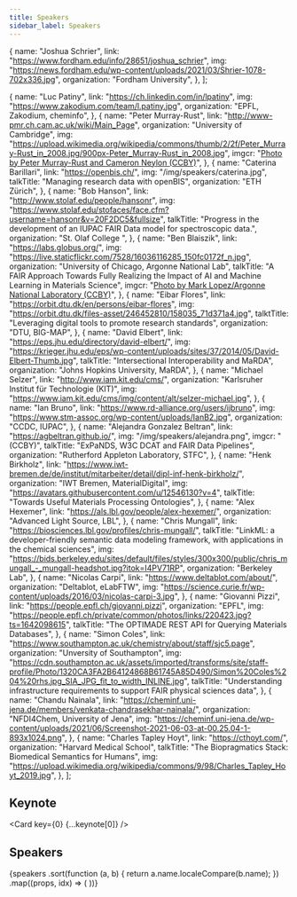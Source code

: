 ```yaml
---
title: Speakers
sidebar_label: Speakers
---
```



  {
    name: "Joshua Schrier",
    link: "https://www.fordham.edu/info/28651/joshua_schrier",
    img: "https://news.fordham.edu/wp-content/uploads/2021/03/Shrier-1078-702x336.jpg",
    organization: "Fordham University",
  },
];

  {
    name: "Luc Patiny",
    link: "https://ch.linkedin.com/in/lpatiny",
    img: "https://www.zakodium.com/team/l.patiny.jpg",
    organization: "EPFL, Zakodium, cheminfo",
  },
  {
    name: "Peter Murray-Rust",
    link: "http://www-pmr.ch.cam.ac.uk/wiki/Main_Page",
    organization: "University of Cambridge",
    img: "https://upload.wikimedia.org/wikipedia/commons/thumb/2/2f/Peter_Murray-Rust_in_2008.jpg/900px-Peter_Murray-Rust_in_2008.jpg",
    imgcr:
      "<a href='https://commons.wikimedia.org/wiki/File:Peter_Murray-Rust_in_2008.jpg'>Photo by Peter Murray-Rust and Cameron Neylon (CCBY)</a>",
  },
  {
    name: "Caterina Barillari",
    link: "https://openbis.ch/",
    img: "/img/speakers/caterina.jpg",
    talkTitle: "Managing research data with openBIS",
    organization: "ETH Zürich",
  },
  {
    name: "Bob Hanson",
    link: "http://www.stolaf.edu/people/hansonr",
    img: "https://www.stolaf.edu/stofaces/face.cfm?username=hansonr&v=20F2DC5&fullsize",
    talkTitle:
      "Progress in the development of an IUPAC FAIR Data model for spectroscopic data.",
    organization: "St. Olaf College ",
  },
  {
    name: "Ben Blaiszik",
    link: "https://labs.globus.org/",
    img: "https://live.staticflickr.com/7528/16036116285_150fc0172f_n.jpg",
    organization: "University of Chicago, Argonne National Lab",
    talkTitle:
      "A FAIR Approach Towards Fully Realizing the Impact of AI and Machine Learning in Materials Science",
    imgcr:
      "<a href='https://www.flickr.com/photos/argonne/16036116285/in/photostream/'>Photo by Mark Lopez/Argonne National Laboratory (CCBY)</a>",
  },
  {
    name: "Eibar Flores",
    link: "https://orbit.dtu.dk/en/persons/eibar-flores",
    img: "https://orbit.dtu.dk/files-asset/246452810/158035_71d371a4.jpg",
    talktTitle: "Leveraging digital tools to promote research standards",
    organization: "DTU, BIG-MAP",
  },
  {
    name: "David Elbert",
    link: "https://eps.jhu.edu/directory/david-elbert/",
    img: "https://krieger.jhu.edu/eps/wp-content/uploads/sites/37/2014/05/David-Elbert-Thumb.jpg",
    talkTitle: "Intersectional Interoperability and MaRDA",
    organization: "Johns Hopkins University, MaRDA",
  },
  {
    name: "Michael Selzer",
    link: "http://www.iam.kit.edu/cms/",
    organization: "Karlsruher Institut für Technologie (KIT)",
    img: "https://www.iam.kit.edu/cms/img/content/alt/selzer-michael.jpg",
  },
  {
    name: "Ian Bruno",
    link: "https://www.rd-alliance.org/users/ijbruno",
    img: "https://www.stm-assoc.org/wp-content/uploads/IanB2.jpg",
    organization: "CCDC, IUPAC",
  },
  {
    name: "Alejandra Gonzalez Beltran",
    link: "https://agbeltran.github.io/",
    img: "/img/speakers/alejandra.png",
    imgcr: "(CCBY)",
    talkTitle: "ExPaNDS, W3C DCAT and FAIR Data Pipelines",
    organization: "Rutherford Appleton Laboratory, STFC",
  },
  {
    name: "Henk Birkholz",
    link: "https://www.iwt-bremen.de/de/institut/mitarbeiter/detail/dipl-inf-henk-birkholz/",
    organization: "IWT Bremen, MaterialDigital",
    img: "https://avatars.githubusercontent.com/u/12546130?v=4",
    talkTitle: "Towards Useful Materials Processing Ontologies",
  },
  {
    name: "Alex Hexemer",
    link: "https://als.lbl.gov/people/alex-hexemer/",
    organization: "Advanced Light Source, LBL",
  },
  {
    name: "Chris Mungall",
    link: "https://biosciences.lbl.gov/profiles/chris-mungall/",
    talkTitle:
      "LinkML: a developer-friendly semantic data modeling framework, with applications in the chemical sciences",
    img: "https://bids.berkeley.edu/sites/default/files/styles/300x300/public/chris_mungall_-_mungall-headshot.jpg?itok=I4PV71RP",
    organization: "Berkeley Lab",
  },
  {
    name: "Nicolas Carpi",
    link: "https://www.deltablot.com/about/",
    organization: "Deltablot, eLabFTW",
    img: "https://science.curie.fr/wp-content/uploads/2016/03/nicolas-carpi-3.jpg",
  },
  {
    name: "Giovanni Pizzi",
    link: "https://people.epfl.ch/giovanni.pizzi",
    organization: "EPFL",
    img: "https://people.epfl.ch/private/common/photos/links/220423.jpg?ts=1642098615",
    talkTitle: "The OPTIMADE REST API for Querying Materials Databases",
  },
  {
    name: "Simon Coles",
    link: "https://www.southampton.ac.uk/chemistry/about/staff/sjc5.page",
    organization: "Unversity of Southampton",
    img: "https://cdn.southampton.ac.uk/assets/imported/transforms/site/staff-profile/Photo/1320CA3FA2B64124868B61745A85D490/Simon%20Coles%204%20rhs.jpg_SIA_JPG_fit_to_width_INLINE.jpg",
    talkTitle:
      "Understanding infrastructure requirements to support FAIR physical sciences data",
  },
  {
    name: "Chandu Nainala",
    link: "https://cheminf.uni-jena.de/members/venkata-chandrasekhar-nainala/",
    organization: "NFDI4Chem, University of Jena",
    img: "https://cheminf.uni-jena.de/wp-content/uploads/2021/06/Screenshot-2021-06-03-at-00.25.04-1-893x1024.png",
  },
  {
    name: "Charles Tapley Hoyt",
    link: "https://cthoyt.com/",
    organization: "Harvard Medical School",
    talkTitle: "The Biopragmatics Stack: Biomedical Semantics for Humans",
    img: "https://upload.wikimedia.org/wikipedia/commons/9/98/Charles_Tapley_Hoyt_2019.jpg",
  },
];

## Keynote

<div className="container">
<div className="row">

<Card key={0} {...keynote[0]} />

</div>

</div>

## Speakers

<div className="container">
  <div className="row">
    {speakers
      .sort(function (a, b) {
        return a.name.localeCompare(b.name);
      })
      .map((props, idx) => (
        <Card key={idx} {...props} />
      ))}
  </div>
</div>
